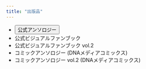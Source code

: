 ```yaml
---
title: "出版品"
---
```



- <button class="link" onclick="window.open('https://pjsekai.sega.jp/anthology/index.html', 'blank')" type="button">公式アンソロジー</button>
- 公式ビジュアルファンブック
- 公式ビジュアルファンブック vol.2
- コミックアンソロジー (DNAメディアコミックス)
- コミックアンソロジー vol.2 (DNAメディアコミックス)